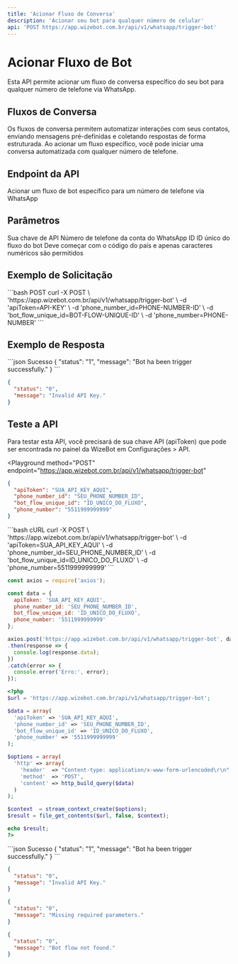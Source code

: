 ```yaml
---
title: 'Acionar Fluxo de Conversa'
description: 'Acionar seu bot para qualquer número de celular'
api: 'POST https://app.wizebot.com.br/api/v1/whatsapp/trigger-bot'
---
```


# Acionar Fluxo de Bot

Esta API permite acionar um fluxo de conversa específico do seu bot para qualquer número de telefone via WhatsApp.

## Fluxos de Conversa

Os fluxos de conversa permitem automatizar interações com seus contatos, enviando mensagens pré-definidas e coletando respostas de forma estruturada. Ao acionar um fluxo específico, você pode iniciar uma conversa automatizada com qualquer número de telefone.

## Endpoint da API

<ParamField method="POST" type="string">
  Acionar um fluxo de bot específico para um número de telefone via WhatsApp
</ParamField>

## Parâmetros

<ParamField query="apiToken" type="string" required>
  Sua chave de API
</ParamField>

<ParamField query="phone_number_id" type="string" required>
  Número de telefone da conta do WhatsApp ID
</ParamField>

<ParamField query="bot_flow_unique_id" type="string" required>
  ID único do fluxo do bot
</ParamField>

<ParamField query="phone_number" type="string" required>
  Deve começar com o código do país e apenas caracteres numéricos são permitidos
</ParamField>

## Exemplo de Solicitação

<CodeGroup>
```bash POST
curl -X POST \ 
'https://app.wizebot.com.br/api/v1/whatsapp/trigger-bot' \
-d 'apiToken=API-KEY' \
-d 'phone_number_id=PHONE-NUMBER-ID' \
-d 'bot_flow_unique_id=BOT-FLOW-UNIQUE-ID' \
-d 'phone_number=PHONE-NUMBER'
```
</CodeGroup>

## Exemplo de Resposta

<CodeGroup>
```json Sucesso
{
  "status": "1",
  "message": "Bot ha been trigger successfully."
}
```

```json Erro
{
  "status": "0",
  "message": "Invalid API Key."
}
```
</CodeGroup>

## Teste a API

<Note>
  Para testar esta API, você precisará de sua chave API (apiToken) que pode ser encontrada no painel da WizeBot em Configurações > API.
</Note>

<Playground
  method="POST"
  endpoint="https://app.wizebot.com.br/api/v1/whatsapp/trigger-bot"
>
  ```json
  {
    "apiToken": "SUA_API_KEY_AQUI",
    "phone_number_id": "SEU_PHONE_NUMBER_ID",
    "bot_flow_unique_id": "ID_UNICO_DO_FLUXO",
    "phone_number": "5511999999999"
  }
  ```
</Playground>

<RequestExample>
  ```bash cURL
  curl -X POST \
    'https://app.wizebot.com.br/api/v1/whatsapp/trigger-bot' \
    -d 'apiToken=SUA_API_KEY_AQUI' \
    -d 'phone_number_id=SEU_PHONE_NUMBER_ID' \
    -d 'bot_flow_unique_id=ID_UNICO_DO_FLUXO' \
    -d 'phone_number=5511999999999'
  ```

  ```javascript Node.js
  const axios = require('axios');

  const data = {
    apiToken: 'SUA_API_KEY_AQUI',
    phone_number_id: 'SEU_PHONE_NUMBER_ID',
    bot_flow_unique_id: 'ID_UNICO_DO_FLUXO',
    phone_number: '5511999999999'
  };

  axios.post('https://app.wizebot.com.br/api/v1/whatsapp/trigger-bot', data)
  .then(response => {
    console.log(response.data);
  })
  .catch(error => {
    console.error('Erro:', error);
  });
  ```

  ```php PHP
  <?php
  $url = 'https://app.wizebot.com.br/api/v1/whatsapp/trigger-bot';
  
  $data = array(
    'apiToken' => 'SUA_API_KEY_AQUI',
    'phone_number_id' => 'SEU_PHONE_NUMBER_ID',
    'bot_flow_unique_id' => 'ID_UNICO_DO_FLUXO',
    'phone_number' => '5511999999999'
  );
  
  $options = array(
    'http' => array(
      'header'  => "Content-type: application/x-www-form-urlencoded\r\n",
      'method'  => 'POST',
      'content' => http_build_query($data)
    )
  );
  
  $context  = stream_context_create($options);
  $result = file_get_contents($url, false, $context);
  
  echo $result;
  ?>
  ```
</RequestExample>

<ResponseExample>
  ```json Sucesso
  {
    "status": "1",
    "message": "Bot ha been trigger successfully."
  }
  ```

  ```json Erro - API Key Inválida
  {
    "status": "0",
    "message": "Invalid API Key."
  }
  ```

  ```json Erro - Parâmetros Inválidos
  {
    "status": "0",
    "message": "Missing required parameters."
  }
  ```

  ```json Erro - Fluxo Não Encontrado
  {
    "status": "0",
    "message": "Bot flow not found."
  }
  ```
</ResponseExample>
